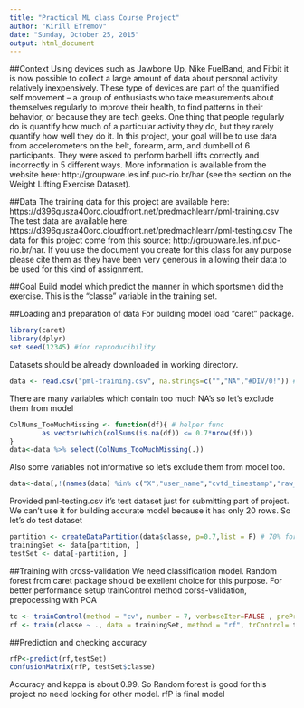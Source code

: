 ```yaml
---
title: "Practical ML class Course Project"
author: "Kirill Efremov"
date: "Sunday, October 25, 2015"
output: html_document
---
```

##Context
Using devices such as Jawbone Up, Nike FuelBand, and Fitbit it is now possible to collect a large amount of data about personal activity relatively inexpensively. These type of devices are part of the quantified self movement – a group of enthusiasts who take measurements about themselves regularly to improve their health, to find patterns in their behavior, or because they are tech geeks. One thing that people regularly do is quantify how much of a particular activity they do, but they rarely quantify how well they do it. In this project, your goal will be to use data from accelerometers on the belt, forearm, arm, and dumbell of 6 participants. They were asked to perform barbell lifts correctly and incorrectly in 5 different ways. More information is available from the website here: http://groupware.les.inf.puc-rio.br/har (see the section on the Weight Lifting Exercise Dataset). 

##Data
The training data for this project are available here: 
https://d396qusza40orc.cloudfront.net/predmachlearn/pml-training.csv
The test data are available here: 
https://d396qusza40orc.cloudfront.net/predmachlearn/pml-testing.csv
The data for this project come from this source: http://groupware.les.inf.puc-rio.br/har. If you use the document you create for this class for any purpose please cite them as they have been very generous in allowing their data to be used for this kind of assignment. 

##Goal
Build model which predict the manner in which sportsmen did the exercise. This is the "classe" variable in the training set.

##Loading and preparation of data
For building model load "caret" package.

```r
library(caret)
library(dplyr)
set.seed(12345) #for reproducibility
```
Datasets should be already downloaded in working directory.
```r
data <- read.csv("pml-training.csv", na.strings=c("","NA","#DIV/0!")) #Read data and catch all na's

```

There are many variables which contain too much NA's so let's exclude them from model
```r
ColNums_TooMuchMissing <- function(df){ # helper func
        as.vector(which(colSums(is.na(df)) <= 0.7*nrow(df)))
}
data<-data %>% select(ColNums_TooMuchMissing(.))

```
Also some variables not informative so let's exclude them from model too.
```r
data<-data[,!(names(data) %in% c("X","user_name","cvtd_timestamp","raw_timestamp_part_1","raw_timestamp_part_2","new_window"))]
```

Provided pml-testing.csv it's test dataset just for submitting part of project. We can't use it for building accurate model because it has only 20 rows. So let's do test dataset
```r
partition <- createDataPartition(data$classe, p=0.7,list = F) # 70% for training 30% for testing
trainingSet <- data[partition, ]
testSet <- data[-partition, ]

```

##Training with cross-validation
We need classification model. Random forest from caret package should be exellent choice for this purpose.
For better performance setup trainControl method corss-validation, prepocessing with PCA

```r
tc <- trainControl(method = "cv", number = 7, verboseIter=FALSE , preProcOptions="pca", allowParallel=TRUE)
rf <- train(classe ~ ., data = trainingSet, method = "rf", trControl= tc)
```

##Prediction and checking accuracy
```r
rfP<-predict(rf,testSet)
confusionMatrix(rfP, testSet$classe)
```

Accuracy and kappa is about 0.99. So Random forest is good for this project no need looking for other model. rfP is final model

